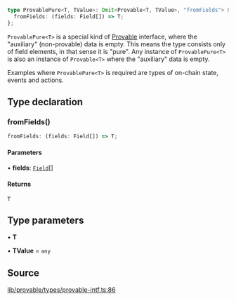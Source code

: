 ```ts
type ProvablePure<T, TValue>: Omit<Provable<T, TValue>, "fromFields"> & {
  fromFields: (fields: Field[]) => T;
};
```

`ProvablePure<T>` is a special kind of [Provable](Provable.mdx) interface, where the "auxiliary" (non-provable) data is empty.
This means the type consists only of field elements, in that sense it is "pure".
Any instance of `ProvablePure<T>` is also an instance of `Provable<T>` where the "auxiliary" data is empty.

Examples where `ProvablePure<T>` is required are types of on-chain state, events and actions.

## Type declaration

### fromFields()

```ts
fromFields: (fields: Field[]) => T;
```

#### Parameters

• **fields**: [`Field`](../classes/Field.mdx)[]

#### Returns

`T`

## Type parameters

• **T**

• **TValue** = `any`

## Source

[lib/provable/types/provable-intf.ts:86](https://github.com/o1-labs/o1js/blob/main/src/lib/provable/types/provable-intf.ts#L86)
